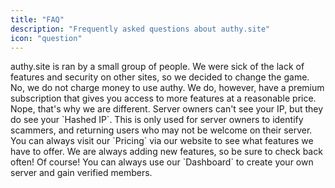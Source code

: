 ```yaml
---
title: "FAQ"
description: "Frequently asked questions about authy.site"
icon: "question"
---
```


<AccordionGroup>
    <Accordion icon="people" title="Who runs authy.site?">
        authy.site is ran by a small group of people. We were sick of the
        lack of features and security on other sites, so we decided to change
        the game.
    </Accordion>
    <Accordion icon="money-bill" title="Do you charge money to use resurrect?">
        No, we do not charge money to use authy. We do, however, have a
        premium subscription that gives you access to more features at a
        reasonable price.
    </Accordion>
    <Accordion
        icon="wifi"
        title="I've just verified on a server, do they have my IP?"
    >
        Nope, that's why we are different. Server owners can't see your IP, but
        they do see your `Hashed IP`. This is only used for server owners to
        identify scammers, and returning users who may not be welcome on their
        server.
    </Accordion>
    <Accordion
        icon="money-bill-wave"
        title="What type of features do your premium plans have?"
    >
        You can always visit our `Pricing` via our website to see what features
        we have to offer. We are always adding new features, so be sure to check
        back often!
    </Accordion>
    <Accordion icon="box" title="I want to use this for myself, can I?">
        Of course! You can always use our `Dashboard` to create your own server
        and gain verified members.
    </Accordion>
</AccordionGroup>

